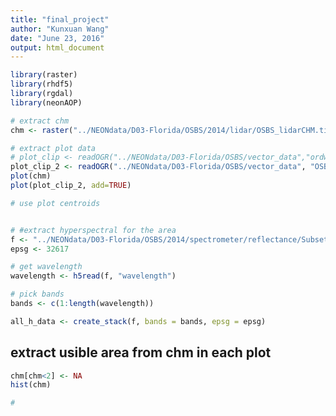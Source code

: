 ```yaml
---
title: "final_project"
author: "Kunxuan Wang"
date: "June 23, 2016"
output: html_document
---
```


```r
library(raster)
library(rhdf5)
library(rgdal)
library(neonAOP)

```

```r
# extract chm
chm <- raster("../NEONdata/D03-Florida/OSBS/2014/lidar/OSBS_lidarCHM.tif")

# extract plot data
# plot_clip <- readOGR("../NEONdata/D03-Florida/OSBS/vector_data","ordway-crop-20140507-150703")
plot_clip_2 <- readOGR("../NEONdata/D03-Florida/OSBS/vector_data", "OSBS_PlotCentroids")
plot(chm)
plot(plot_clip_2, add=TRUE)

# use plot centroids


# #extract hyperspectral for the area
f <- "../NEONdata/D03-Florida/OSBS/2014/spectrometer/reflectance/Subset1NIS1_20140507_150703_atmcor.h5"
epsg <- 32617

# get wavelength
wavelength <- h5read(f, "wavelength")

# pick bands
bands <- c(1:length(wavelength))

all_h_data <- create_stack(f, bands = bands, epsg = epsg)

```


## extract usible area from chm in each plot
```r


chm[chm<2] <- NA
hist(chm)

# 

```


